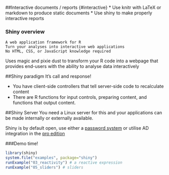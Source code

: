 ##Interactive documents / reports {#interactive}
* Use knitr with LaTeX or markdown to produce static documents
* Use shiny to make properly interactive reports

### Shiny overview
```
A web application framework for R
Turn your analyses into interactive web applications
No HTML, CSS, or JavaScript knowledge required
```
Uses magic and pixie dust to transform your R code into a webpage that provides end-users with the ability to analyse data interactively

##Shiny paradigm
It's call and response! 

* You have client-side controllers that tell server-side code to recalculate content  
* There are R functions for input controls, preparing content, and functions that output content.

##Shiny Server
You need a Linux server for this and your applications can be made internally or externally available.

Shiny is by default open, use either a [password system][2] or utilise AD integration in the [pro edition][3]

###Demo time!
```{r, echo=TRUE, eval=FALSE, results='asis'}
library(shiny)
system.file("examples", package="shiny")
runExample("03_reactivity") # a reactive expression
runExample("05_sliders") # sliders
```

[2]:http://withr.me/blog/2014/01/03/authentication-of-shiny-server-application-using-a-simple-method/
[3]:http://www.rstudio.com/products/shiny/shiny-server/